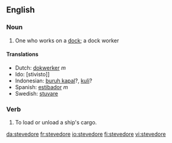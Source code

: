 ==English==
{{wikipedia}}
===Noun===
{{en-noun}}

# One who works on a [[dock]]; a dock worker

====Translations====
*Dutch: [[dokwerker]] ''m''
*Ido: [stivisto]]
*Indonesian: [[buruh kapal]]?, [[kuli]]?
*Spanish: [[estibador]] ''m''
*Swedish: [[stuvare]]

===Verb===
{{en-verb|stevedor|ing}}

#{{transitive}} To load or unload a ship's cargo.

[[da:stevedore]]
[[fr:stevedore]]
[[io:stevedore]]
[[fi:stevedore]]
[[vi:stevedore]]